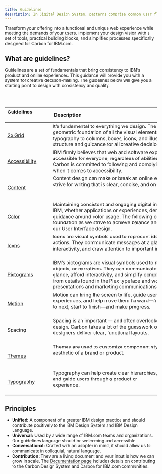 ```yaml
---
title: Guidelines
description: In Digital Design System, patterns comprise common user flows and scenarios which are too complex or too universal to be encapsulated in a single component.
---
```

<PageDescription>

Transform your offering into a functional and unique web experience while meeting the demands of your users. Implement your design vision with a set of tools, practical building blocks, and simplified processes specifically designed for Carbon for IBM.com.

</PageDescription>

## What are guidelines?
Guidelines are a set of fundamentals that bring consistency to IBM’s product and online experiences. This guidance will provide you with a system for creative decision-making. The guidelines below will give you a starting point to design with consistency and quality.

<br/>
<br/>


| Guidelines                                                                              | Description                                                                                                                                                                                                                                                                                      |
| --------------------------------------------------------------------------------------- | ------------------------------------------------------------------------------------------------------------------------------------------------------------------------------------------------------------------------------------------------------------------------------------------------ |
| [2x Grid](https://www.carbondesignsystem.com/guidelines/2x-grid/basics)                 | It’s fundamental to everything we design. The 2x Grid is the geometric foundation of all the visual elements of IBM Design, from typography to columns, boxes, icons, and illustrations. It provides structure and guidance for all creative decision-making.                                    |
| [Accessibility](https://www.carbondesignsystem.com/guidelines/accessibility/overview)   | IBM firmly believes that web and software experiences should be accessible for everyone, regardless of abilities or impairments. Carbon is committed to following and complying with best practices when it comes to accessibility.                                                              |
| [Content](https://www.carbondesignsystem.com/guidelines/content/general)                | Content design can make or break an online experience. Always strive for writing that is clear, concise, and on-brand.                                                                                                                                                                           |
| [Color](https://www.carbondesignsystem.com/guidelines/color/overview)                   | Maintaining consistent and engaging digital interfaces throughout IBM, whether applications or experiences, demands extended guidance around color usage. The following concepts are the foundation as we strive to achieve balance and harmony through our User Interface design.               |
| [Icons](https://www.carbondesignsystem.com/guidelines/icons/library)                    | Icons are visual symbols used to represent ideas, objects, or actions. They communicate messages at a glance, afford interactivity, and draw attention to important information.                                                                                                                 |
| [Pictograms](https://www.carbondesignsystem.com/guidelines/pictograms/library)          | IBM’s pictograms are visual symbols used to represent ideas, objects, or narratives. They can communicate messages at a glance, afford interactivity, and simplify complex ideas. They draw from details found in the Plex typeface and work well in presentations and marketing communications. |
| [Motion](https://www.carbondesignsystem.com/guidelines/motion/basics)                   | Motion can bring the screen to life, guide users through complex experiences, and help move them forward—from here to there, now to next, start to finish—and make progress.                                                                                                                     |
| [Spacing](https://www.carbondesignsystem.com/guidelines/spacing)                        | Spacing is an important — and often overlooked — part of visual design. Carbon takes a lot of the guesswork out of spacing to help designers deliver clear, functional layouts.                                                                                                                  |
| [Themes](https://www.carbondesignsystem.com/guidelines/themes)                          | Themes are used to customize component styles to fit the specific aesthetic of a brand or product.                                                                                                                                                                                               |
| [Typography](https://www.carbondesignsystem.com/guidelines/typography/overview)         | Typography can help create clear hierarchies, organize information, and guide users through a product or experience.                                                                                                                                                                             |

## Principles
- **Unified:** A component of a greater IBM design practice and should contribute positively to the IBM Design System and IBM Design Language.
- **Universal:** Used by a wide range of IBM.com teams and organizations. Our guidelines language should be welcoming and accessible.
- **Conversational:** Crafted with an adopter in mind, it should allow us to communicate in colloquial, natural language.
- **Contribution:** They are a living document and your input is how we can grow in scale. The [Documentation page](https://www.carbondesignsystem.com/how-to-contribute/documentation) includes details on contributing to the Carbon Design System and Carbon for IBM.com communities.
